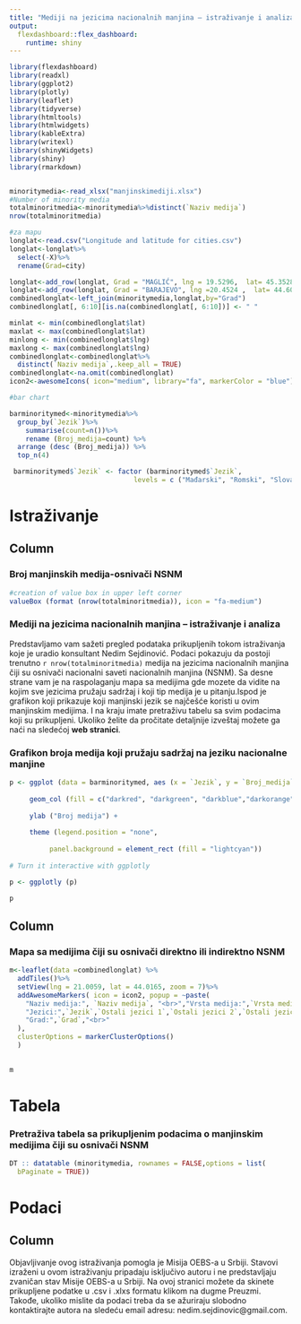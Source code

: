 ```yaml
---
title: "Mediji na jezicima nacionalnih manjina – istraživanje i analiza"
output: 
  flexdashboard::flex_dashboard:
    runtime: shiny
---
```


```r
library(flexdashboard)
library(readxl)
library(ggplot2)
library(plotly)
library(leaflet)
library(tidyverse)
library(htmltools)
library(htmlwidgets)
library(kableExtra)
library(writexl)
library(shinyWidgets)
library(shiny)
library(rmarkdown)


minoritymedia<-read_xlsx("manjinskimediji.xlsx")
#Number of minority media
totalminoritmedia<-minoritymedia%>%distinct(`Naziv medija`)
nrow(totalminoritmedia)

#za mapu
longlat<-read.csv("Longitude and latitude for cities.csv")
longlat<-longlat%>%
  select(-X)%>%
  rename(Grad=city)

longlat<-add_row(longlat, Grad = "MAGLIĆ", lng = 19.5296,  lat= 45.3528)
longlat<-add_row(longlat, Grad = "BARAJEVO", lng =20.4524 ,  lat= 44.6035)
combinedlonglat<-left_join(minoritymedia,longlat,by="Grad")
combinedlonglat[, 6:10][is.na(combinedlonglat[, 6:10])] <- " "

minlat <- min(combinedlonglat$lat)
maxlat <- max(combinedlonglat$lat)
minlong <- min(combinedlonglat$lng)
maxlong <- max(combinedlonglat$lng)
combinedlonglat<-combinedlonglat%>%
  distinct(`Naziv medija`,.keep_all = TRUE)
combinedlonglat<-na.omit(combinedlonglat)
icon2<-awesomeIcons( icon="medium", library="fa", markerColor = "blue")

#bar chart

barminoritymed<-minoritymedia%>%
  group_by(`Jezik`)%>%
    summarise(count=n())%>%
    rename (Broj_medija=count) %>%
  arrange (desc (Broj_medija)) %>%
  top_n(4)

 barminoritymed$`Jezik` <- factor (barminoritymed$`Jezik`,
                               levels = c ("Mađarski", "Romski", "Slovački","Albanski"))
```


Istraživanje
=================================================================

Column {data-width=500}
-----------------------------------------------------------------------
### Broj manjinskih medija-osnivači NSNM {data-height=150} 
```r
#creation of value box in upper left corner
valueBox (format (nrow(totalminoritmedia)), icon = "fa-medium")
```

### **Mediji na jezicima nacionalnih manjina – istraživanje i analiza** {data-height=350, align=justify}

Predstavljamo vam sažeti pregled podataka prikupljenih tokom istraživanja koje je uradio konsultant Nedim Sejdinović. Podaci pokazuju da postoji trenutno `r nrow(totalminoritmedia)` medija na jezicima nacionalnih manjina čiji su osnivači nacionalni saveti nacionalnih manjina (NSNM). Sa desne strane vam je na raspolaganju mapa sa medijima gde mozete da vidite na kojim sve jezicima pružaju sadržaj i koji tip medija je u pitanju.Ispod je grafikon koji prikazuje koji manjinski jezik se najčešće koristi u ovim manjinskim medijima. I na kraju imate pretraživu tabelu sa svim podacima koji su prikupljeni. Ukoliko želite da pročitate detaljnije izveštaj možete ga naći na sledećoj **web stranici**.  


### **Grafikon broja medija koji pružaju sadržaj na jeziku nacionalne manjine** {data-height=500}
```r
p <- ggplot (data = barminoritymed, aes (x = `Jezik`, y = `Broj_medija`))+
  
     geom_col (fill = c("darkred", "darkgreen", "darkblue","darkorange")) +
  
     ylab ("Broj medija") +
  
     theme (legend.position = "none",
            
          panel.background = element_rect (fill = "lightcyan"))
  
# Turn it interactive with ggplotly

p <- ggplotly (p)

p
```

Column {data-width=500}
-----------------------------------------------------------------------
### **Mapa sa medijima čiji su osnivači direktno ili indirektno NSNM** 

```r
m<-leaflet(data =combinedlonglat) %>% 
  addTiles()%>%
  setView(lng = 21.0059, lat = 44.0165, zoom = 7)%>%
  addAwesomeMarkers( icon = icon2, popup = ~paste(
    "Naziv medija:", `Naziv medija`, "<br>","Vrsta medija:",`Vrsta medija`, "<br>",
    "Jezici:",`Jezik`,`Ostali jezici 1`,`Ostali jezici 2`,`Ostali jezici 3`,`Ostali jezici 4`,`Ostali jezici 5`,"<br>",
    "Grad:",`Grad`,"<br>"
  ),
  clusterOptions = markerClusterOptions()
  )
  

m
```

Tabela
=============================================

### **Pretraživa tabela sa prikupljenim podacima o manjinskim medijima čiji su osnivači NSNM**

```r
DT :: datatable (minoritymedia, rownames = FALSE,options = list(
  bPaginate = TRUE))
```

Podaci
=============================================

Column {data-width=1000 align=justify}
-----------------------------------------------------------------------
Objavljivanje ovog istraživanja pomogla je Misija OEBS-a u Srbiji. Stavovi izraženi u ovom istraživanju pripadaju isključivo autoru i ne predstavljaju zvaničan stav Misije OEBS-a u Srbiji.
Na ovoj stranici možete da skinete prikupljene podatke u .csv i .xlxs formatu klikom na dugme Preuzmi. Takođe, ukoliko mislite da podaci treba da se ažuriraju slobodno kontaktirajte autora na sledeću email adresu: nedim.sejdinovic@gmail.com. 





